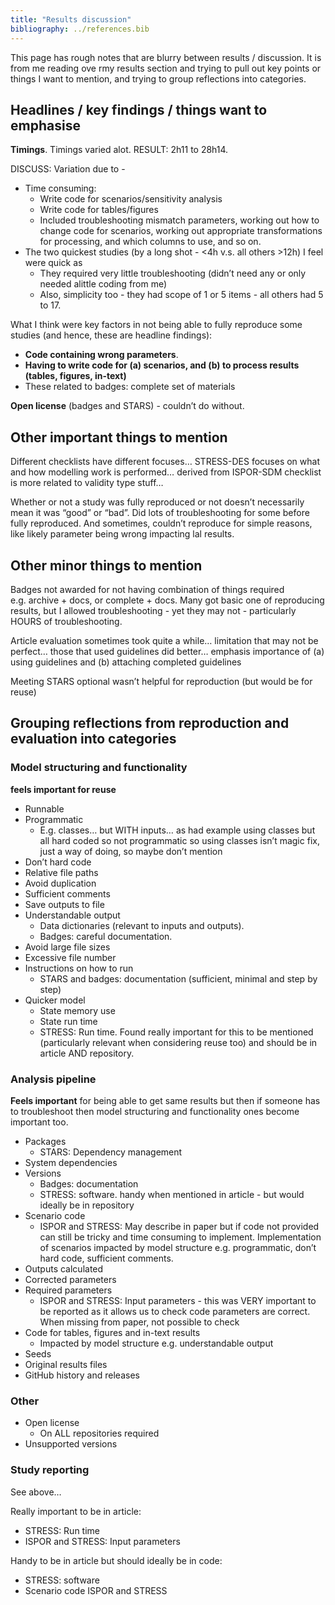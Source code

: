```yaml
---
title: "Results discussion"
bibliography: ../references.bib
---
```


This page has rough notes that are blurry between results / discussion. It is from me reading ove rmy results section and trying to pull out key points or things I want to mention, and trying to group reflections into categories.

## Headlines / key findings / things want to emphasise

**Timings**. Timings varied alot. RESULT: 2h11 to 28h14.

DISCUSS: Variation due to -

* Time consuming:
    * Write code for scenarios/sensitivity analysis
    * Write code for tables/figures
    * Included troubleshooting mismatch parameters, working out how to change code for scenarios, working out appropriate transformations for processing, and which columns to use, and so on.
* The two quickest studies (by a long shot - <4h v.s. all others >12h) I feel were quick as
    * They required very little troubleshooting (didn't need any or only needed alittle coding from me)
    * Also, simplicity too - they had scope of 1 or 5 items - all others had 5 to 17.

What I think were key factors in not being able to fully reproduce some studies (and hence, these are headline findings):

* **Code containing wrong parameters**.
* **Having to write code for (a) scenarios, and (b) to process results (tables, figures, in-text)**
* These related to badges: complete set of materials

**Open license** (badges and STARS) - couldn't do without.

## Other important things to mention

Different checklists have different focuses... STRESS-DES focuses on what and how modelling work is performed... derived from ISPOR-SDM checklist is more related to validity type stuff...

Whether or not a study was fully reproduced or not doesn't necessarily mean it was "good" or "bad". Did lots of troubleshooting for some before fully reproduced. And sometimes, couldn't reproduce for simple reasons, like likely parameter being wrong impacting lal results.

## Other minor things to mention

Badges not awarded for not having combination of things required e.g. archive + docs, or complete + docs. Many got basic one of reproducing results, but I allowed troubleshooting - yet they may not - particularly HOURS of troubleshooting.

Article evaluation sometimes took quite a while... limitation that may not be perfect... those that used guidelines did better... emphasis importance of (a) using guidelines and (b) attaching completed guidelines

Meeting STARS optional wasn't helpful for reproduction (but would be for reuse)

## Grouping reflections from reproduction and evaluation into categories

### Model structuring and functionality

**feels important for reuse**

* Runnable
* Programmatic
    * E.g. classes... but WITH inputs... as had example using classes but all hard coded so not programmatic so using classes isn't magic fix, just a way of doing, so maybe don't mention
* Don't hard code
* Relative file paths
* Avoid duplication
* Sufficient comments
* Save outputs to file
* Understandable output
    * Data dictionaries (relevant to inputs and outputs).
    * Badges: careful documentation.
* Avoid large file sizes
* Excessive file number
* Instructions on how to run
    * STARS and badges: documentation (sufficient, minimal and step by step)
* Quicker model
    * State memory use
    * State run time
    * STRESS: Run time. Found really important for this to be mentioned (particularly relevant when considering reuse too) and should be in article AND repository.

### Analysis pipeline

**Feels important** for being able to get same results but then if someone has to troubleshoot then model structuring and functionality ones become important too.

* Packages
    * STARS: Dependency management
* System dependencies
* Versions
    * Badges: documentation
    * STRESS: software. handy when mentioned in article - but would ideally be in repository
* Scenario code
    * ISPOR and STRESS: May describe in paper but if code not provided can still be tricky and time consuming to implement. Implementation of scenarios impacted by model structure e.g. programmatic, don't hard code, sufficient comments.
* Outputs calculated
* Corrected parameters
* Required parameters
    * ISPOR and STRESS: Input parameters - this was VERY important to be reported as it allows us to check code parameters are correct. When missing from paper, not possible to check
* Code for tables, figures and in-text results
    * Impacted by model structure e.g. understandable output
* Seeds
* Original results files
* GitHub history and releases

### Other

* Open license
    * On ALL repositories required
* Unsupported versions

### Study reporting

See above...

Really important to be in article:

* STRESS: Run time
* ISPOR and STRESS: Input parameters

Handy to be in article but should ideally be in code:

* STRESS: software
* Scenario code ISPOR and STRESS